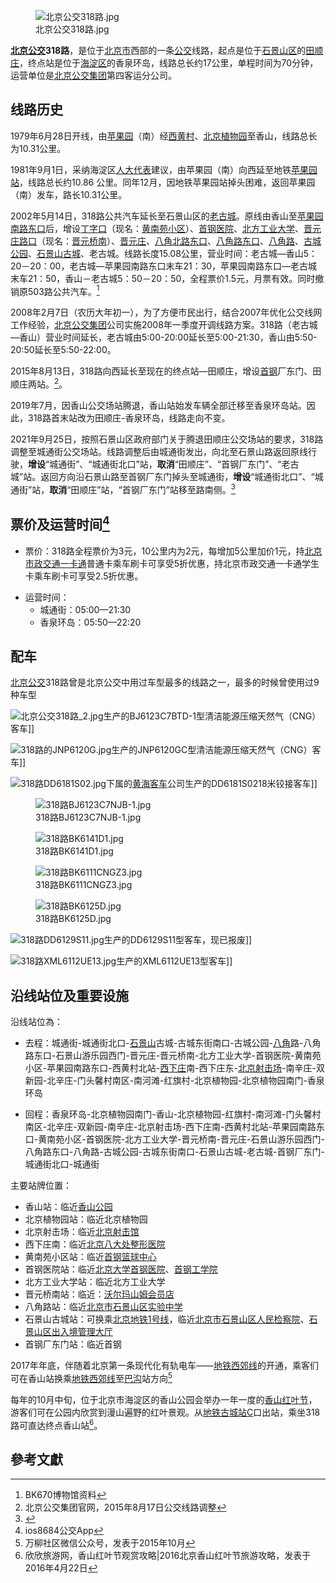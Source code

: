 {{citecheck|time=2017-03-16T06:20:47+00:00}}
[[File:北京公交318路.jpg|thumb]]

'''[[北京公交|北京公交]]318路'''，是位于[[北京市|北京市]]西部的一条[[公交|公交]]线路，起点是位于[[石景山区|石景山区]]的[[田顺庄|田顺庄]]，终点站是位于[[海淀区|海淀区]]的香泉环岛，线路总长约17公里，单程时间为70分钟，运营单位是[[北京公交集团|北京公交集团]]第四客运分公司。

== 线路历史 ==
1979年6月28日开线，由[[苹果园街道|苹果园]]（南）经[[西黄村|西黄村]]、[[北京植物园|北京植物园]]至香山，线路总长为10.31公里。

1981年9月1日，采纳海淀区[[人大代表|人大代表]]建议，由苹果园（南）向西延至地铁[[苹果园站|苹果园站]]，线路总长约10.86 公里。同年12月，因地铁苹果园站掉头困难，返回苹果园（南）发车，路长10.31公里。

2002年5月14日，318路公共汽车延长至石景山区的[[老古城|老古城]]。原线由香山至[[苹果园南路东口|苹果园南路东口]]后，增设[[丁字口|丁字口]]（现名：[[黄南苑小区|黄南苑小区]]）、[[首钢医院|首钢医院]]、[[北方工业大学|北方工业大学]]、[[晋元庄路口|晋元庄路口]]（现名：[[晋元桥南|晋元桥南]]）、[[晋元庄|晋元庄]]、[[八角北路东口|八角北路东口]]、[[八角路东口|八角路东口]]、[[八角路|八角路]]、[[古城公园|古城公园]]、[[石景山古城|石景山古城]]、老古城。线路长度15.08公里，营业时间：老古城—香山5：20－20：00，老古城—苹果园南路东口末车21：30，苹果园南路东口—老古城末车21：50，香山－老古城5：50－20：50，全程票价1.5元，月票有效。同时撤销原503路公共汽车。<ref>BK670博物馆资料</ref>

2008年2月7日（农历大年初一），为了方便市民出行，结合2007年优化公交线网工作经验，[[北京公交集团|北京公交集团]]公司实施2008年一季度开调线路方案。318路（老古城—香山）营业时间延长，老古城由5:00-20:00延长至5:00-21:30，香山由5:50-20:50延长至5:50-22:00。

2015年8月13日，318路向西延长至现在的终点站—田顺庄，增设[[首钢|首钢]]厂东门、田顺庄两站。<ref>北京公交集团官网，2015年8月17日公交线路调整</ref>。

2019年7月，因香山公交场站腾退，香山站始发车辆全部迁移至香泉环岛站。因此，318路首末站改为田顺庄-香泉环岛，线路走向不变。

2021年9月25日，按照石景山区政府部门关于腾退田顺庄公交场站的要求，318路调整至城通街公交场站。线路调整后由城通街发出，向北至石景山路返回原线行驶，'''增设'''“城通街”、“城通街北口”站，'''取消'''“田顺庄”、“首钢厂东门”、“老古城”站。返回方向沿石景山路至首钢厂东门掉头至城通街，'''增设'''“城通街北口”、“城通街”站，'''取消'''“田顺庄”站，“首钢厂东门”站移至路南侧。<ref>{{Cite web |url=http://www.bjbus.com/home/fun_news_detail.php?uNewsCode=00007621&uNewsType=1&uSec=00000177&uSub=00000178 |title=配合田顺庄公交场站腾退公交线路调整通告 |access-date=2021-10-18 |archive-date=2021-10-23 |archive-url=https://web.archive.org/web/20211023193055/http://www.bjbus.com/home/fun_news_detail.php%3FuNewsCode%3D00007621%26uNewsType%3D1%26uSec%3D00000177%26uSub%3D00000178 }}</ref>

== 票价及运营时间<ref>ios8684公交App</ref> ==
*票价：318路全程票价为3元，10公里内为2元，每增加5公里加价1元，持[[北京市政交通一卡通|北京市政交通一卡通]]普通卡乘车刷卡可享受5折优惠，持北京市政交通一卡通学生卡乘车刷卡可享受2.5折优惠。

*运营时间：
** 城通街：05:00—21:30
** 香泉环岛：05:50—22:20

== 配车 ==

[[北京公交|北京公交]]318路曾是北京公交中用过车型最多的线路之一，最多的时候曾使用过9种车型

[[File:北京公交318路_2.jpg|thumb]]生产的BJ6123C7BTD-1型清洁能源压缩天然气（CNG）客车]]

[[File:318路的JNP6120G.jpg|thumb]]生产的JNP6120GC型清洁能源压缩天然气（CNG）客车]]

[[File:318路DD6181S02.jpg|thumb]]下属的[[黄海客车|黄海客车]]公司生产的DD6181S0218米铰接客车]]

[[File:318路BJ6123C7NJB-1.jpg|thumb]]

[[File:318路BK6141D1.jpg|thumb]]

[[File:318路BK6111CNGZ3.jpg|thumb]]

[[File:318路BK6125D.jpg|thumb]]

[[File:318路DD6129S11.jpg|thumb]]生产的DD6129S11型客车，现已报废]]

[[File:318路XML6112UE13.jpg|thumb]]生产的XML6112UE13型客车]]

== 沿线站位及重要设施 ==
沿线站位為：

* 去程：城通街-城通街北口-[[石景山|石景山]]古城-古城东街南口-古城公园-[[八角|八角]]路-八角路东口-石景山游乐园西门-晋元庄-晋元桥南-北方工业大学-首钢医院-黄南苑小区-苹果园南路东口-西黄村北站-[[西下庄|西下庄]]南-西下庄东-[[北京射击场|北京射击场]]-南辛庄-双新园-北辛庄-门头馨村南区-南河滩-红旗村-北京植物园-北京植物园南门-香泉环岛

* 回程：香泉环岛-北京植物园南门-香山-北京植物园-红旗村-南河滩-门头馨村南区-北辛庄-双新园-南辛庄-北京射击场-西下庄南-西黄村北站-苹果园南路东口-黄南苑小区-首钢医院-北方工业大学-晋元桥南-晋元庄-石景山游乐园西门-八角路东口-八角路-古城公园-古城东街南口-石景山古城-老古城-首钢厂东门-城通街北口-城通街

主要站牌位置：
* 香山站：临近[[香山公园|香山公园]]
* 北京植物园站：临近北京植物园
* 北京射击场：临近[[北京射击馆|北京射击馆]]
* 西下庄南：临近[[北京八大处整形医院|北京八大处整形医院]]
* 黄南苑小区站：临近[[首钢篮球中心|首钢篮球中心]]
* 首钢医院站：临近[[北京大学首钢医院|北京大学首钢医院]]、[[首钢工学院|首钢工学院]]
* 北方工业大学站：临近北方工业大学
* 晋元桥南站：临近：[[沃尔玛山姆会员店|沃尔玛山姆会员店]]
* 八角路站：临近[[北京市石景山区实验中学|北京市石景山区实验中学]]
* 石景山古城站：可换乘[[北京地铁1号线|北京地铁1号线]]，临近[[北京市石景山区人民检察院|北京市石景山区人民检察院]]、[[石景山区出入境管理大厅|石景山区出入境管理大厅]]
* 首钢厂东门站：临近首钢

2017年年底，伴随着北京第一条现代化有轨电车——[[地铁西郊线|地铁西郊线]]的开通，乘客们可在香山站换乘[[地铁西郊线|地铁西郊线]]至[[巴沟|巴沟]]站方向<ref>万柳社区微信公众号，发表于2015年10月</ref>

每年的10月中旬，位于北京市海淀区的香山公园会举办一年一度的[[香山红叶节|香山红叶节]]，游客们可在公园内欣赏到漫山遍野的红叶景观。从[[地铁古城站|地铁古城站]]C口出站，乘坐318路可直达终点香山站<ref>欣欣旅游网，香山红叶节观赏攻略|2016北京香山红叶节旅游攻略，发表于2016年4月22日</ref>。

==參考文獻==
{{reflist}}